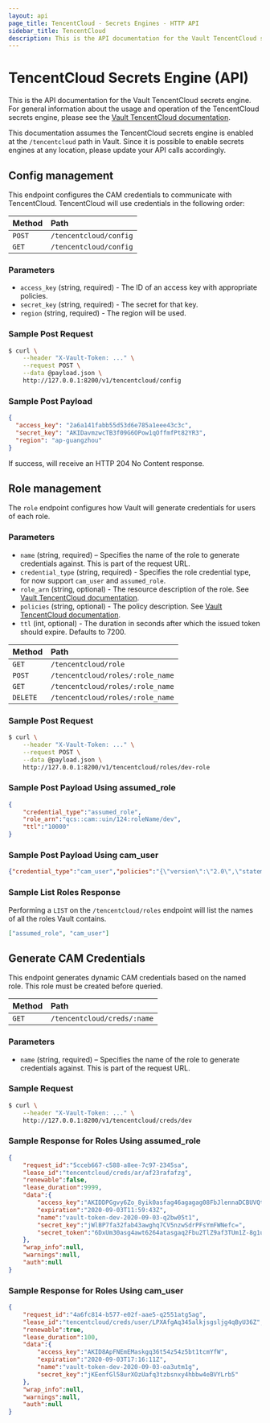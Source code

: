 ```yaml
---
layout: api
page_title: TencentCloud - Secrets Engines - HTTP API
sidebar_title: TencentCloud
description: This is the API documentation for the Vault TencentCloud secrets engine.
---
```


# TencentCloud Secrets Engine (API)

This is the API documentation for the Vault TencentCloud secrets engine. For general
information about the usage and operation of the TencentCloud secrets engine, please see
the [Vault TencentCloud documentation](/docs/secrets/tencentcloud).

This documentation assumes the TencentCloud secrets engine is enabled at the `/tencentcloud` path
in Vault. Since it is possible to enable secrets engines at any location, please
update your API calls accordingly.

## Config management

This endpoint configures the CAM credentials to communicate with TencentCloud. TencentCloud
will use credentials in the following order:

| Method | Path               |
| :----- | :----------------- |
| `POST` | `/tencentcloud/config` |
| `GET`  | `/tencentcloud/config` |

### Parameters

- `access_key` (string, required) - The ID of an access key with appropriate policies.
- `secret_key` (string, required) - The secret for that key.
- `region` (string, required) - The region will be used.

### Sample Post Request

```sh
$ curl \
    --header "X-Vault-Token: ..." \
    --request POST \
    --data @payload.json \
    http://127.0.0.1:8200/v1/tencentcloud/config
```

### Sample Post Payload

```json
{
  "access_key": "2a6a141fabb55d53d6e785a1eee43c3c",
  "secret_key": "AKIDavmzwcTB3f09G6OPow1qOffmfPt82YR3",
  "region": "ap-guangzhou"
}
```

If success, will receive an HTTP 204 No Content response.

## Role management

The `role` endpoint configures how Vault will generate credentials for users of each role.

### Parameters

- `name` (string, required) – Specifies the name of the role to generate credentials against. This is part of the request URL.
- `credential_type` (string, required) - Specifies the role credential type, for now support `cam_user` and `assumed_role`.
- `role_arn` (string, optional) - The resource description of the role. See [Vault TencentCloud documentation](/docs/secrets/tencentcloud).
- `policies` (string, optional) - The policy description. See [Vault TencentCloud documentation](/docs/secrets/tencentcloud).
- `ttl` (int, optional) - The duration in seconds after which the issued token should expire. Defaults to 7200.

| Method   | Path                        |
| :------- | :-------------------------- |
| `GET`    | `/tencentcloud/role`            |
| `POST`   | `/tencentcloud/roles/:role_name` |
| `GET`    | `/tencentcloud/roles/:role_name` |
| `DELETE` | `/tencentcloud/roles/:role_name` |

### Sample Post Request

```sh
$ curl \
    --header "X-Vault-Token: ..." \
    --request POST \
    --data @payload.json \
    http://127.0.0.1:8200/v1/tencentcloud/roles/dev-role
```

### Sample Post Payload Using assumed_role

```json
{
    "credential_type":"assumed_role",
    "role_arn":"qcs::cam::uin/124:roleName/dev",
    "ttl":"10000"
}
```

### Sample Post Payload Using cam_user

```json
{"credential_type":"cam_user","policies":"{\"version\":\"2.0\",\"statement\":[{\"principal\":{\"qcs\":[\"qcs::cam::uin/1234:uin/1234\"]},\"effect\":\"allow\",\"action\":[\"name/cos:PutObject\"],\"resource\":[\"qcs::cos:bj:uid/1234:prefix//1234/bucketA/*\",\"qcs::cos:gz:uid/1234:prefix//1234/bucketB/object2\"],\"condition\":{\"ip_equal\":{\"qcs:ip\":\"10.10.10.10/24\"}}},{\"principal\":{\"qcs\":[\"qcs::cam::uin/1234:uin/1234\"]},\"effect\":\"allow\",\"action\":\"name/cmqqueue:SendMessage\",\"resource\":\"*\"}]}","ttl":"100"}
```

### Sample List Roles Response

Performing a `LIST` on the `/tencentcloud/roles` endpoint will list the names of all the roles Vault contains.

```json
["assumed_role", "cam_user"]
```

## Generate CAM Credentials

This endpoint generates dynamic CAM credentials based on the named role. This
role must be created before queried.

| Method | Path                    |
| :----- | :---------------------- |
| `GET`  | `/tencentcloud/creds/:name` |

### Parameters

- `name` (string, required) – Specifies the name of the role to generate credentials against. This is part of the request URL.

### Sample Request

```sh
$ curl \
    --header "X-Vault-Token: ..." \
    http://127.0.0.1:8200/v1/tencentcloud/creds/dev
```

### Sample Response for Roles Using assumed_role

```json
{
    "request_id":"5cceb667-c588-a8ee-7c97-2345sa",
    "lease_id":"tencentcloud/creds/ar/af23rafafzg",
    "renewable":false,
    "lease_duration":9999,
    "data":{
        "access_key":"AKIDDPGgvy6Zo_8yik0asfag46agagag08FbJlennaDCBUVQtC4-xsl6k",
        "expiration":"2020-09-03T11:59:43Z",
        "name":"vault-token-dev-2020-09-03-q2bw05t1",
        "secret_key":"jWlBP7fa32fab43awghq7CV5nzwSdrPFsYmFWNefc=",
        "secret_token":"6DxUm30asg4awt6264atasgaq2Fbu2TlZ9af3TUm1Z-8g1uCC4r_PTJ8oVBwFD2stTWQX8GF0gDnfBqb2hvjtcMw4WoP80909qHlf5VEs4iIjlnihq6WmLooY95pJAlNil3Oih_c-WIP21ADQ8oNDCSHKBjo0cc5gEJONYDphRo8GqjCPKT8SgbsSSwdsMOaZuJ8FLo2g7t1ONtI2jTQyetz7SSd2cXm0psXtopx4WhSdNtpLJeAfiEkKVz6naVEg-Tl3IGVGpqrZwlxaiQGiLY-0am40M4FIcdPIeCjO6Go9uvFEohyRntsn3p1TW001Fru9GYIa2XkEQty6oUbLkLCw5Z_FdS2jCeTWa0WSG_GxPjIGJMUsAzoTJU-siyhtCHvK1fcVSw"
    },
    "wrap_info":null,
    "warnings":null,
    "auth":null
}
```

### Sample Response for Roles Using cam_user

```json
{
    "request_id":"4a6fc814-b577-e02f-aae5-q2551atg5ag",
    "lease_id":"tencentcloud/creds/user/LPXAfgAq345alkjsgsljg4qByU36Z",
    "renewable":true,
    "lease_duration":100,
    "data":{
        "access_key":"AKID8ApFNEmEMaskgq36t54z54z5bt1tcmYfW",
        "expiration":"2020-09-03T17:16:11Z",
        "name":"vault-token-dev-2020-09-03-oa3utm1g",
        "secret_key":"jKEenfGl58urXOzUafq3tzbsnxy4hbbw4eBVYLrb5"
    },
    "wrap_info":null,
    "warnings":null,
    "auth":null
}
```
